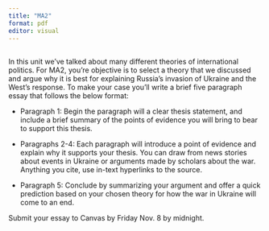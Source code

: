 ```yaml
---
title: "MA2"
format: pdf
editor: visual
---
```


## 

In this unit we've talked about many different theories of international politics. For MA2, you're objective is to select a theory that we discussed and argue why it is best for explaining Russia's invasion of Ukraine and the West's response. To make your case you'll write a brief five paragraph essay that follows the below format:

-   Paragraph 1: Begin the paragraph will a clear thesis statement, and include a brief summary of the points of evidence you will bring to bear to support this thesis.

-   Paragraphs 2-4: Each paragraph will introduce a point of evidence and explain why it supports your thesis. You can draw from news stories about events in Ukraine or arguments made by scholars about the war. Anything you cite, use in-text hyperlinks to the source.

-   Paragraph 5: Conclude by summarizing your argument and offer a quick prediction based on your chosen theory for how the war in Ukraine will come to an end.

Submit your essay to Canvas by Friday Nov. 8 by midnight.
